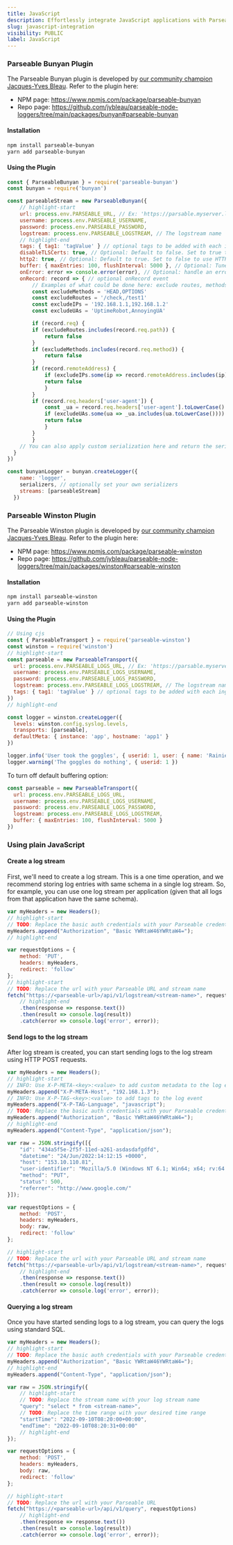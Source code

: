 ```yaml
---
title: JavaScript
description: Effortlessly integrate JavaScript applications with Parseable for streamlined data management and enhanced performance. Simplify integration today!
slug: javascript-integration    
visibility: PUBLIC
label: JavaScript
---
```


<head>
<title>JavaScript Application Integration to Parseable | Parseable</title>
<meta charSet="utf-8" />
<meta name="twitter:card" content="summary" />
</head>


### Parseable Bunyan Plugin

The Parseable Bunyan plugin is developed by [our community champion Jacques-Yves Bleau](https://github.com/jybleau). Refer to the plugin here:

- NPM page: https://www.npmjs.com/package/parseable-bunyan
- Repo page: https://github.com/jybleau/parseable-node-loggers/tree/main/packages/bunyan#parseable-bunyan

#### Installation

```bash
npm install parseable-bunyan
yarn add parseable-bunyan
```

#### Using the Plugin

```js showLineNumbers
const { ParseableBunyan } = require('parseable-bunyan')
const bunyan = require('bunyan')

const parseableStream = new ParseableBunyan({
    // highlight-start 
    url: process.env.PARSEABLE_URL, // Ex: 'https://parsable.myserver.local/api/v1/logstream'
    username: process.env.PARSEABLE_USERNAME,
    password: process.env.PARSEABLE_PASSWORD,
    logstream: process.env.PARSEABLE_LOGSTREAM, // The logstream name
    // highlight-end
    tags: { tag1: 'tagValue' } // optional tags to be added with each ingestion
    disableTLSCerts: true, // Optional: Default to false. Set to true to ignore invalid certificate
    http2: true, // Optional: Default to true. Set to false to use HTTP/1.1 instead of HTTP/2.0
    buffer: { maxEntries: 100, flushInterval: 5000 }, // Optional: Tune the default buffering options
    onError: error => console.error(error), // Optional: handle an error by yourself
    onRecord: record => { // optional onRecord event
        // Examples of what could be done here: exclude routes, methods, IPs and UAs
        const excludeMethods = 'HEAD,OPTIONS'
        const excludeRoutes = '/check,/test1'
        const excludeIPs = '192.168.1.1,192.168.1.2'
        const excludeUAs = 'UptimeRobot,AnnoyingUA'

        if (record.req) {
        if (excludeRoutes.includes(record.req.path)) {
            return false
        }
        if (excludeMethods.includes(record.req.method)) {
            return false
        }
        if (record.remoteAddress) {
            if (excludeIPs.some(ip => record.remoteAddress.includes(ip))) {
            return false
            }
        }            
        if (record.req.headers['user-agent']) {
            const _ua = record.req.headers['user-agent'].toLowerCase()
            if (excludeUAs.some(ua => _ua.includes(ua.toLowerCase()))) {
            return false
            }
        }
        }
    // You can also apply custom serialization here and return the serialized record.
  }
})

const bunyanLogger = bunyan.createLogger({
    name: 'logger',
    serializers, // optionally set your own serializers
    streams: [parseableStream]
  })
```

### Parseable Winston Plugin

The Parseable Winston plugin is developed by [our community champion Jacques-Yves Bleau](https://github.com/jybleau). Refer to the plugin here:

- NPM page: https://www.npmjs.com/package/parseable-winston
- Repo page: https://github.com/jybleau/parseable-node-loggers/tree/main/packages/winston#parseable-winston

#### Installation

```bash
npm install parseable-winston
yarn add parseable-winston
```

#### Using the Plugin

```js showLineNumbers
// Using cjs
const { ParseableTransport } = require('parseable-winston')
const winston = require('winston')
// highlight-start 
const parseable = new ParseableTransport({
  url: process.env.PARSEABLE_LOGS_URL, // Ex: 'https://parsable.myserver.local/api/v1/logstream'
  username: process.env.PARSEABLE_LOGS_USERNAME,
  password: process.env.PARSEABLE_LOGS_PASSWORD,
  logstream: process.env.PARSEABLE_LOGS_LOGSTREAM, // The logstream name
  tags: { tag1: 'tagValue' } // optional tags to be added with each ingestion
})
// highlight-end

const logger = winston.createLogger({
  levels: winston.config.syslog.levels,
  transports: [parseable],
  defaultMeta: { instance: 'app', hostname: 'app1' }
})

logger.info('User took the goggles', { userid: 1, user: { name: 'Rainier Wolfcastle' } })
logger.warning('The goggles do nothing', { userid: 1 })
```

To turn off default buffering option:

```js showLineNumbers
const parseable = new ParseableTransport({
  url: process.env.PARSEABLE_LOGS_URL,
  username: process.env.PARSEABLE_LOGS_USERNAME,
  password: process.env.PARSEABLE_LOGS_PASSWORD,
  logstream: process.env.PARSEABLE_LOGS_LOGSTREAM,
  buffer: { maxEntries: 100, flushInterval: 5000 }
})
```

### Using plain JavaScript

#### Create a log stream

First, we'll need to create a log stream. This is a one time operation, and we recommend storing log entries with same schema in a single log stream. So, for example, you can use one log stream per application (given that all logs from that application have the same schema).

```js showLineNumbers
var myHeaders = new Headers();
// highlight-start 
// TODO: Replace the basic auth credentials with your Parseable credentials
myHeaders.append("Authorization", "Basic YWRtaW46YWRtaW4=");
// highlight-end

var requestOptions = {
    method: 'PUT',
    headers: myHeaders,
    redirect: 'follow'
};
// highlight-start 
// TODO: Replace the url with your Parseable URL and stream name
fetch("https://<parseable-url>/api/v1/logstream/<stream-name>", requestOptions)
    // highlight-end
    .then(response => response.text())
    .then(result => console.log(result))
    .catch(error => console.log('error', error));
```

#### Send logs to the log stream

After log stream is created, you can start sending logs to the log stream using HTTP POST requests.

```js showLineNumbers
var myHeaders = new Headers();
// highlight-start
// INFO: Use X-P-META-<key>:<value> to add custom metadata to the log event
myHeaders.append("X-P-META-Host", "192.168.1.3");
// INFO: Use X-P-TAG-<key>:<value> to add tags to the log event
myHeaders.append("X-P-TAG-Language", "javascript");
// TODO: Replace the basic auth credentials with your Parseable credentials
myHeaders.append("Authorization", "Basic YWRtaW46YWRtaW4=");
// highlight-end
myHeaders.append("Content-Type", "application/json");

var raw = JSON.stringify([{
    "id": "434a5f5e-2f5f-11ed-a261-asdasdafgdfd",
    "datetime": "24/Jun/2022:14:12:15 +0000",
    "host": "153.10.110.81",
    "user-identifier": "Mozilla/5.0 (Windows NT 6.1; Win64; x64; rv:64.0) Gecko/20100101 Firefox/64.0",
    "method": "PUT",
    "status": 500,
    "referrer": "http://www.google.com/"
}]);

var requestOptions = {
    method: 'POST',
    headers: myHeaders,
    body: raw,
    redirect: 'follow'
};

// highlight-start
// TODO: Replace the url with your Parseable URL and stream name
fetch("https://<parseable-url>/api/v1/logstream/<stream-name>", requestOptions)
    // highlight-end
    .then(response => response.text())
    .then(result => console.log(result))
    .catch(error => console.log('error', error));
```

#### Querying a log stream

Once you have started sending logs to a log stream, you can query the logs using standard SQL.

```js showLineNumbers
var myHeaders = new Headers();
// highlight-start
// TODO: Replace the basic auth credentials with your Parseable credentials
myHeaders.append("Authorization", "Basic YWRtaW46YWRtaW4=");
// highlight-end
myHeaders.append("Content-Type", "application/json");

var raw = JSON.stringify({
    // highlight-start
    // TODO: Replace the stream name with your log stream name
    "query": "select * from <stream-name>",
    // TODO: Replace the time range with your desired time range
    "startTime": "2022-09-10T08:20:00+00:00",
    "endTime": "2022-09-10T08:20:31+00:00"
    // highlight-end
});

var requestOptions = {
    method: 'POST',
    headers: myHeaders,
    body: raw,
    redirect: 'follow'
};

// highlight-start
// TODO: Replace the url with your Parseable URL
fetch("https://<parseable-url>/api/v1/query", requestOptions)
    // highlight-end
    .then(response => response.text())
    .then(result => console.log(result))
    .catch(error => console.log('error', error));
```
